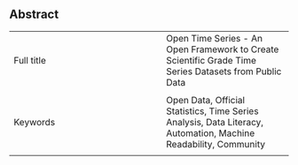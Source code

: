 ## Abstract {.unnumbered}




|  |  |
|:-----|:----|
|   Full title  |  Open Time Series - An Open Framework to Create Scientific Grade Time Series Datasets from Public Data
  |
|  Keywords |  Open Data, Official Statistics, Time Series Analysis, Data Literacy, Automation, Machine Readability, Community
 |

